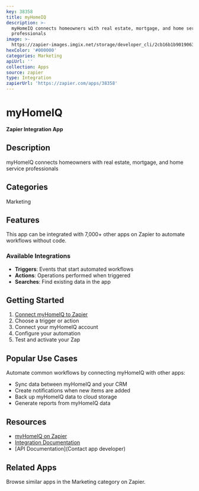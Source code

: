 ```yaml
---
key: 38358
title: myHomeIQ
description: >-
  myHomeIQ connects homeowners with real estate, mortgage, and home service
  professionals
image: >-
  https://zapier-images.imgix.net/storage/developer_cli/2cb16b1b90190632fdf041fcd84fb73b.png?auto=format%2Ccompress&ixlib=python-3.0.0&q=50
hexColor: '#000000'
categories: Marketing
apiUrl: ''
collection: Apps
source: zapier
type: Integration
zapierUrl: 'https://zapier.com/apps/38358'
---
```

# myHomeIQ

**Zapier Integration App**

## Description

myHomeIQ connects homeowners with real estate, mortgage, and home service professionals

## Categories

Marketing

## Features

This app can be integrated with 7,000+ other apps on Zapier to automate workflows without code.

### Available Integrations

- **Triggers**: Events that start automated workflows
- **Actions**: Operations performed when triggered
- **Searches**: Find existing data in the app

## Getting Started

1. [Connect myHomeIQ to Zapier](https://zapier.com/apps/38358)
2. Choose a trigger or action
3. Connect your myHomeIQ account
4. Configure your automation
5. Test and activate your Zap

## Popular Use Cases

Automate common workflows by connecting myHomeIQ with other apps:

- Sync data between myHomeIQ and your CRM
- Create notifications when new items are added
- Back up myHomeIQ data to cloud storage
- Generate reports from myHomeIQ data

## Resources

- [myHomeIQ on Zapier](https://zapier.com/apps/38358)
- [Integration Documentation](https://zapier.com/apps/38358/integrations)
- [API Documentation](Contact app developer)

## Related Apps

Browse similar apps in the Marketing category on Zapier.
